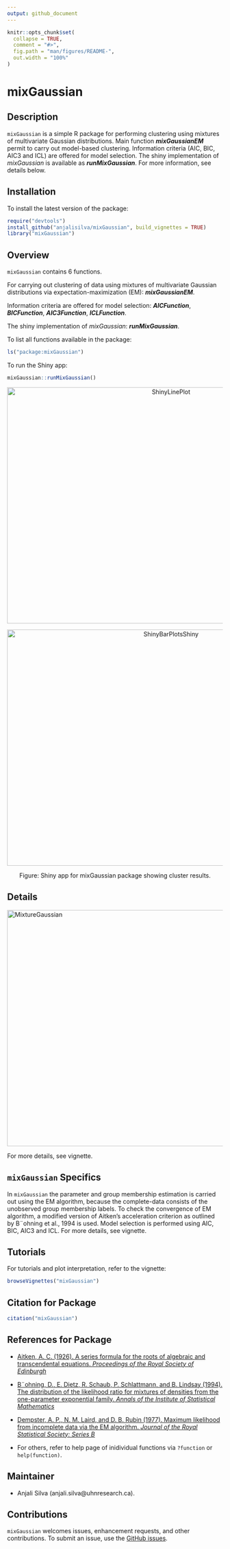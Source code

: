 ```yaml
---
output: github_document
---
```


<!-- README.md is generated from README.Rmd. Please edit that file -->

```r
knitr::opts_chunk$set(
  collapse = TRUE,
  comment = "#>",
  fig.path = "man/figures/README-",
  out.width = "100%"
)
```

# mixGaussian

<!-- badges: start -->
<!-- badges: end -->

## Description
`mixGaussian` is a simple R package for performing clustering using mixtures of multivariate Gaussian distributions. Main function __*mixGaussianEM*__ permit to carry out model-based clustering. Information criteria (AIC, BIC, AIC3 and ICL) are offered for model selection. The shiny implementation of *mixGaussian* is available as __*runMixGaussian*__. For more information, see details below.  


## Installation

To install the latest version of the package:

``` r
require("devtools")
install_github("anjalisilva/mixGaussian", build_vignettes = TRUE)
library("mixGaussian")
```


## Overview

`mixGaussian` contains 6 functions. 

For carrying out clustering of data using mixtures of multivariate Gaussian distributions via expectation-maximization (EM): __*mixGaussianEM*__. 

Information criteria are offered for model selection: __*AICFunction*__, __*BICFunction*__, __*AIC3Function*__, __*ICLFunction*__. 

The shiny implementation of *mixGaussian*: __*runMixGaussian*__. 

To list all functions available in the package: 

``` r
ls("package:mixGaussian")
```

To run the Shiny app:
``` r
mixGaussian::runMixGaussian()
```

<div style="text-align:center"><img src="inst/extdata/ShinyLinePlot.png" alt="ShinyLinePlot" width="750" height="550"/>

<div style="text-align:center"><img src="inst/extdata/ShinyBarPlotsShiny.png" alt="ShinyBarPlotsShiny" width="750" height="550"/>
  
 Figure: Shiny app for mixGaussian package showing cluster results.

<div style="text-align:left">
<div style="text-align:left">


## Details

<div style="text-align:left"><img src="inst/extdata/MixtureGaussian.png" alt="MixtureGaussian" width="750" height="550"/>

<div style="text-align:left">
<div style="text-align:left">

For more details, see vignette.


## `mixGaussian` Specifics

In `mixGaussian` the parameter and group membership estimation is carried out using the EM algorithm, because the complete-data consists of the unobserved group membership labels. To check the convergence of EM algorithm, a modified version of Aitken's acceleration criterion as outlined by B¨ohning et al., 1994 is used. Model selection is performed using AIC, BIC, AIC3 and ICL. For more details, see vignette.


## Tutorials  
  
For tutorials and plot interpretation, refer to the vignette:

``` r
browseVignettes("mixGaussian")
```


## Citation for Package
``` r
citation("mixGaussian")
```


## References for Package

* [Aitken, A. C. (1926). A series formula for the roots of algebraic and transcendental equations. *Proceedings of the Royal Society of Edinburgh*](https://www.cambridge.org/core/journals/proceedings-of-the-royal-society-of-edinburgh/article/iiia-series-formula-for-the-roots-of-algebraic-and-transcendental-equations/0CC96A97C8B634E2730F5208E506E6A9)

* [B¨ohning, D., E. Dietz, R. Schaub, P. Schlattmann, and B. Lindsay (1994). The distribution of the likelihood ratio for mixtures of densities from the one-parameter exponential family. *Annals of the Institute of Statistical Mathematics*](https://link.springer.com/article/10.1007/BF01720593)

* [Dempster, A. P., N. M. Laird, and D. B. Rubin (1977). Maximum likelihood from incomplete data via the EM algorithm. *Journal of the Royal Statistical Society: Series B*](https://www.ece.iastate.edu/~namrata/EE527_Spring08/Dempster77.pdf)

* For others, refer to help page of inidividual functions via `?function` or `help(function)`.


## Maintainer

* Anjali Silva (anjali.silva@uhnresearch.ca). 


## Contributions

`mixGaussian` welcomes issues, enhancement requests, and other contributions. To submit an issue, use the [GitHub issues](https://github.com/anjalisilva/mixGaussian/issues).
